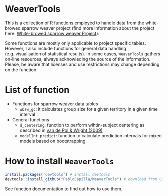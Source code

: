 <!-- README.md is generated from README.Rmd. Please edit that file -->


# WeaverTools

This is a collection of R functions employed to handle data from the white-browed sparrow weaver project 
(find more information about the project here: 
[White-browed sparrow weaver Project](http://www.animalsocieties.org/The_Sparrow_Weaver_Project.html)).

Some functions are mostly only applicable to project specific tables. However, I also include functions for
general data handling (e.g. visualisation of statistical results). In some cases, `WeaverTools` gathers on-line
resources, always acknowleding the source of the information. Please, be aware that licenses and use restrictions
may change depending on the function.

# List of function

* Functions for sparrow weaver data tables
  + `wbsw_gc`: it calculates group size for a given territory in a given time interval

* General functions
  + `d_centering`: function to perform wihtin-subject centering as described in [van de Pol & Wright (2009)](http://10.1016/j.anbehav.2008.11.006)
  + `modelInt_predict`: function to calculate prediction intervals for mixed models based on bootstrapping.


# How to install `WeaverTools`
```r
install.packages('devtools') # install devtools
devtools::install_github("PabloCapilla/WeaverTools") # download from GitHub
```

See function documentation to find out how to use them.
